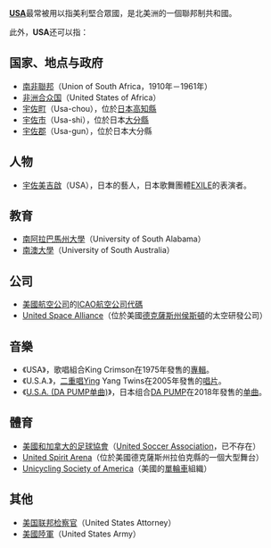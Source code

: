 '''[[USA|USA]]'''最常被用以指美利堅合眾國，是北美洲的一個聯邦制共和國。

此外，'''USA'''还可以指：

== 国家、地点与政府 ==
* [[南非聯邦|南非聯邦]]（Union of South Africa，1910年－1961年）
* [[非洲合众国|非洲合众国]]（United States of Africa）
* [[宇佐町|宇佐町]]（Usa-chou），位於[[日本|日本]][[高知縣|高知縣]]
* [[宇佐市|宇佐市]]（Usa-shi），位於日本[[大分縣|大分縣]]
* [[宇佐郡|宇佐郡]]（Usa-gun），位於日本大分縣

== 人物 ==
* [[宇佐美吉啟|宇佐美吉啟]]（USA），日本的藝人，日本歌舞團體[[EXILE|EXILE]]的表演者。

== 教育 ==
* [[南阿拉巴馬州大學|南阿拉巴馬州大學]]（University of South Alabama）
* [[南澳大學|南澳大學]]（University of South Australia）

== 公司 ==
* [[美國航空公司|美國航空公司]]的[[ICAO航空公司代碼#U|ICAO航空公司代碼]]
* [[United_Space_Alliance|United Space Alliance]]（位於美國[[德克薩斯州|德克薩斯州]][[侯斯頓|侯斯頓]]的太空研發公司）

== 音樂 ==
* 《USA》，歌唱組合King Crimson在1975年發售的[[專輯|專輯]]。
* 《U.S.A.》，[[二重唱|二重唱]]Ying Yang Twins在2005年發售的[[唱片|唱片]]。
* 《[[U.S.A._(DA_PUMP单曲)|U.S.A. (DA PUMP单曲)]]》，日本组合[[DA_PUMP|DA PUMP]]在2018年發售的[[单曲|单曲]]。

== 體育 ==
* [[美國和加拿大的足球協會|美國和加拿大的足球協會]]（[[United_Soccer_Association|United Soccer Association]]，已不存在）
* [[United_Spirit_Arena|United Spirit Arena]]（位於美國德克薩斯州拉伯克縣的一個大型舞台）
* [[Unicycling_Society_of_America|Unicycling Society of America]]（美國的[[單輪車|單輪車]]組織）

== 其他 ==
* [[美国联邦检察官|美国联邦检察官]]（United States Attorney）
* [[美國陸軍|美國陸軍]]（United States Army）

{{disambig|Cat=三字拉丁字母缩写消歧义}}